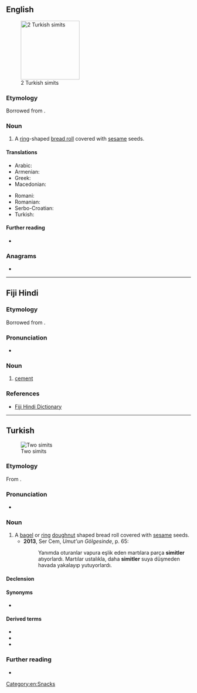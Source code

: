 {{also|simít}}
==English==
[[Image:Simit-2x.JPG|thumb|160px|2 Turkish simits]]

===Etymology===
Borrowed from {{bor|en|tr|simit|notext=1}}.

===Noun===
{{en-noun}}

# A [[ring]]-shaped [[bread roll]] covered with [[sesame]] seeds.

====Translations====
{{trans-top|ring-shaped bread roll}}
* Arabic: {{t-needed|ar}}
* Armenian: {{t+|hy|բոկեղ}}
* Greek: {{t+|el|κουλούρι}}
* Macedonian: {{t|mk|ѓеврек}}
{{trans-mid}}
* Romani: {{t|rom|bokoli}}
* Romanian: {{t+|ro|covrig|m}}
* Serbo-Croatian: {{t|sh|ђеврек|m|tr=đevrek}}
* Turkish: {{t+|tr|simit}}
{{trans-bottom}}

====Further reading====
* {{pedialite|Simit}}

===Anagrams===
* {{anagrams|en|mitis}}

[[Category:en:Snacks]]

----

==Fiji Hindi==

===Etymology===
Borrowed from {{bor|hif|en|cement|notext=1}}.

===Pronunciation===
* {{IPA|/sɪmɪt/|lang=hif}}

===Noun===
{{head|hif|noun}}

# [[cement]]

===References===
* [http://web.archive.org/20080308065956/www.geocities.com/fijihindi/FijiHindiEnglishDict.htm#s Fiji Hindi Dictionary]

----

==Turkish==
{{was fwotd|2017|April|9|lang=tr}}
[[Image:Simit-2x.JPG|thumb|Two simits]]

===Etymology===
From {{der|tr|ar|سميد|tr=samīd|t=white bread or fine flour}}.

===Pronunciation===
* {{IPA|/siˈmit/|lang=tr}}

===Noun===
{{tr-noun|simidi|ler}}

# A [[bagel]] or [[ring]] [[doughnut]] shaped bread roll covered with [[sesame]] seeds.
#* '''2013''', Ser Cem, ''Umut'un Gölgesinde'', p. 65:
#*: Yanımda oturanlar vapura eşlik eden martılara parça '''simitler''' atıyorlardı. Martılar ustalıkla, daha '''simitler''' suya düşmeden havada yakalayıp yutuyorlardı.

====Declension====
{{tr-noun-c|e|t|pred=-|poss=+|stem=simid}}

====Synonyms====
* {{l|tr|gevrek}} {{q|İzmir}}

====Derived terms====
* {{l|tr|kandil simidi}}
* {{l|tr|simitçi}}
* {{l|tr|simitçilik}}

===Further reading===
* {{pedia|lang=tr}}

{{topics|tr|Breads}}